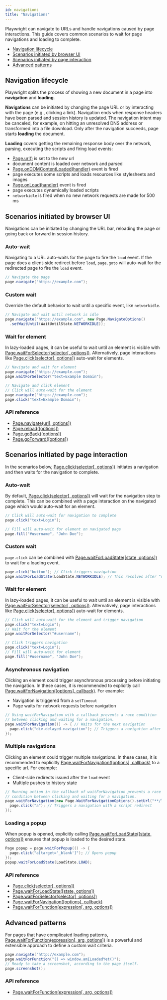 ```yaml
---
id: navigations
title: "Navigations"
---
```


Playwright can navigate to URLs and handle navigations caused by page interactions. This guide covers common scenarios to wait for page navigations and loading to complete.

- [Navigation lifecycle](#navigation-lifecycle)
- [Scenarios initiated by browser UI](#scenarios-initiated-by-browser-ui)
- [Scenarios initiated by page interaction](#scenarios-initiated-by-page-interaction)
- [Advanced patterns](#advanced-patterns)

## Navigation lifecycle

Playwright splits the process of showing a new document in a page into **navigation** and **loading**.

**Navigations** can be initiated by changing the page URL or by interacting with the page (e.g., clicking a link). Navigation ends when response headers have been parsed and session history is updated. The navigation intent may be canceled, for example, on hitting an unresolved DNS address or transformed into a file download. Only after the navigation succeeds, page starts **loading** the document.

**Loading** covers getting the remaining response body over the network, parsing, executing the scripts and firing load events:
- [Page.url()](./api/class-page.mdx#pageurl) is set to the new url
- document content is loaded over network and parsed
- [Page.onDOMContentLoaded(handler)](./api/class-page.mdx#pageondomcontentloadedhandler) event is fired
- page executes some scripts and loads resources like stylesheets and images
- [Page.onLoad(handler)](./api/class-page.mdx#pageonloadhandler) event is fired
- page executes dynamically loaded scripts
- `networkidle` is fired when no new network requests are made for 500 ms

## Scenarios initiated by browser UI

Navigations can be initiated by changing the URL bar, reloading the page or going back or forward in session history.

### Auto-wait

Navigating to a URL auto-waits for the page to fire the `load` event. If the page does a client-side redirect before `load`, `page.goto` will auto-wait for the redirected page to fire the `load` event.

```java
// Navigate the page
page.navigate("https://example.com");
```

### Custom wait

Override the default behavior to wait until a specific event, like `networkidle`.

```java
// Navigate and wait until network is idle
page.navigate("https://example.com", new Page.NavigateOptions()
  .setWaitUntil(WaitUntilState.NETWORKIDLE));
```

### Wait for element

In lazy-loaded pages, it can be useful to wait until an element is visible with [Page.waitForSelector(selector[, options])](./api/class-page.mdx#pagewaitforselectorselector-options). Alternatively, page interactions like [Page.click(selector[, options])](./api/class-page.mdx#pageclickselector-options) auto-wait for elements.

```java
// Navigate and wait for element
page.navigate("https://example.com");
page.waitForSelector("text=Example Domain");

// Navigate and click element
// Click will auto-wait for the element
page.navigate("https://example.com");
page.click("text=Example Domain");
```

### API reference
- [Page.navigate(url[, options])](./api/class-page.mdx#pagenavigateurl-options)
- [Page.reload([options])](./api/class-page.mdx#pagereloadoptions)
- [Page.goBack([options])](./api/class-page.mdx#pagegobackoptions)
- [Page.goForward([options])](./api/class-page.mdx#pagegoforwardoptions)

## Scenarios initiated by page interaction

In the scenarios below, [Page.click(selector[, options])](./api/class-page.mdx#pageclickselector-options) initiates a navigation and then waits for the navigation to complete.

### Auto-wait

By default, [Page.click(selector[, options])](./api/class-page.mdx#pageclickselector-options) will wait for the navigation step to complete. This can be combined with a page interaction on the navigated page which would auto-wait for an element.

```java
// Click will auto-wait for navigation to complete
page.click("text=Login");

// Fill will auto-wait for element on navigated page
page.fill("#username", "John Doe");
```

### Custom wait

`page.click` can be combined with [Page.waitForLoadState([state, options])](./api/class-page.mdx#pagewaitforloadstatestate-options) to wait for a loading event.

```java
page.click("button"); // Click triggers navigation
page.waitForLoadState(LoadState.NETWORKIDLE); // This resolves after "networkidle"
```

### Wait for element

In lazy-loaded pages, it can be useful to wait until an element is visible with [Page.waitForSelector(selector[, options])](./api/class-page.mdx#pagewaitforselectorselector-options). Alternatively, page interactions like [Page.click(selector[, options])](./api/class-page.mdx#pageclickselector-options) auto-wait for elements.

```java
// Click will auto-wait for the element and trigger navigation
page.click("text=Login");
// Wait for the element
page.waitForSelector("#username");

// Click triggers navigation
page.click("text=Login");
// Fill will auto-wait for element
page.fill("#username", "John Doe");
```

### Asynchronous navigation

Clicking an element could trigger asynchronous processing before initiating the navigation. In these cases, it is recommended to explicitly call [Page.waitForNavigation([options], callback)](./api/class-page.mdx#pagewaitfornavigationoptions-callback). For example:
* Navigation is triggered from a `setTimeout`
* Page waits for network requests before navigation

```java
// Using waitForNavigation with a callback prevents a race condition
// between clicking and waiting for a navigation.
page.waitForNavigation(() -> { // Waits for the next navigation
  page.click("div.delayed-navigation"); // Triggers a navigation after a timeout
});
```

### Multiple navigations

Clicking an element could trigger multiple navigations. In these cases, it is recommended to explicitly [Page.waitForNavigation([options], callback)](./api/class-page.mdx#pagewaitfornavigationoptions-callback) to a specific url. For example:
* Client-side redirects issued after the `load` event
* Multiple pushes to history state

```java
// Running action in the callback of waitForNavigation prevents a race
// condition between clicking and waiting for a navigation.
page.waitForNavigation(new Page.WaitForNavigationOptions().setUrl("**/login"), () -> {
  page.click("a"); // Triggers a navigation with a script redirect
});
```

### Loading a popup

When popup is opened, explicitly calling [Page.waitForLoadState([state, options])](./api/class-page.mdx#pagewaitforloadstatestate-options) ensures that popup is loaded to the desired state.

```java
Page popup = page.waitForPopup(() -> {
  page.click("a[target='_blank']"); // Opens popup
});
popup.waitForLoadState(LoadState.LOAD);
```

### API reference
- [Page.click(selector[, options])](./api/class-page.mdx#pageclickselector-options)
- [Page.waitForLoadState([state, options])](./api/class-page.mdx#pagewaitforloadstatestate-options)
- [Page.waitForSelector(selector[, options])](./api/class-page.mdx#pagewaitforselectorselector-options)
- [Page.waitForNavigation([options], callback)](./api/class-page.mdx#pagewaitfornavigationoptions-callback)
- [Page.waitForFunction(expression[, arg, options])](./api/class-page.mdx#pagewaitforfunctionexpression-arg-options)

## Advanced patterns

For pages that have complicated loading patterns, [Page.waitForFunction(expression[, arg, options])](./api/class-page.mdx#pagewaitforfunctionexpression-arg-options) is a powerful and extensible approach to define a custom wait criteria.

```java
page.navigate("http://example.com");
page.waitForFunction("() => window.amILoadedYet()");
// Ready to take a screenshot, according to the page itself.
page.screenshot();
```

### API reference
- [Page.waitForFunction(expression[, arg, options])](./api/class-page.mdx#pagewaitforfunctionexpression-arg-options)

[Browser]: ./api/class-browser.mdx "Browser"
[BrowserContext]: ./api/class-browsercontext.mdx "BrowserContext"
[BrowserType]: ./api/class-browsertype.mdx "BrowserType"
[ConsoleMessage]: ./api/class-consolemessage.mdx "ConsoleMessage"
[Dialog]: ./api/class-dialog.mdx "Dialog"
[Download]: ./api/class-download.mdx "Download"
[ElementHandle]: ./api/class-elementhandle.mdx "ElementHandle"
[FileChooser]: ./api/class-filechooser.mdx "FileChooser"
[Frame]: ./api/class-frame.mdx "Frame"
[JSHandle]: ./api/class-jshandle.mdx "JSHandle"
[Keyboard]: ./api/class-keyboard.mdx "Keyboard"
[Mouse]: ./api/class-mouse.mdx "Mouse"
[Page]: ./api/class-page.mdx "Page"
[Playwright]: ./api/class-playwright.mdx "Playwright"
[PlaywrightException]: ./api/class-playwrightexception.mdx "PlaywrightException"
[Request]: ./api/class-request.mdx "Request"
[Response]: ./api/class-response.mdx "Response"
[Route]: ./api/class-route.mdx "Route"
[Selectors]: ./api/class-selectors.mdx "Selectors"
[TimeoutError]: ./api/class-timeouterror.mdx "TimeoutError"
[Touchscreen]: ./api/class-touchscreen.mdx "Touchscreen"
[Tracing]: ./api/class-tracing.mdx "Tracing"
[Video]: ./api/class-video.mdx "Video"
[WebSocket]: ./api/class-websocket.mdx "WebSocket"
[WebSocketFrame]: ./api/class-websocketframe.mdx "WebSocketFrame"
[Worker]: ./api/class-worker.mdx "Worker"
[Element]: https://developer.mozilla.org/en-US/docs/Web/API/element "Element"
[EvaluationArgument]: ./core-concepts.mdx#evaluation-argument "EvaluationArgument"
[Promise]: https://developer.mozilla.org/en-US/docs/Web/JavaScript/Reference/Global_Objects/Promise "Promise"
[iterator]: https://developer.mozilla.org/en-US/docs/Web/JavaScript/Reference/Iteration_protocols "Iterator"
[origin]: https://developer.mozilla.org/en-US/docs/Glossary/Origin "Origin"
[selector]: https://developer.mozilla.org/en-US/docs/Web/CSS/CSS_Selectors "selector"
[Serializable]: https://developer.mozilla.org/en-US/docs/Web/JavaScript/Reference/Global_Objects/JSON/stringify#Description "Serializable"
[UIEvent.detail]: https://developer.mozilla.org/en-US/docs/Web/API/UIEvent/detail "UIEvent.detail"
[UnixTime]: https://en.wikipedia.org/wiki/Unix_time "Unix Time"
[xpath]: https://developer.mozilla.org/en-US/docs/Web/XPath "xpath"

[boolean]: https://docs.oracle.com/javase/tutorial/java/nutsandbolts/datatypes.html "boolean"
[byte&#91;&#93;]: https://docs.oracle.com/javase/tutorial/java/nutsandbolts/datatypes.html "byte[]"
[Consumer]: https://docs.oracle.com/javase/8/docs/api/java/util/function/Consumer.html "Consumer"
[double]: https://docs.oracle.com/javase/tutorial/java/nutsandbolts/datatypes.html "double"
[InputStream]: https://docs.oracle.com/javase/8/docs/api/java/io/InputStream.html "InputStream"
[int]: https://docs.oracle.com/javase/tutorial/java/nutsandbolts/datatypes.html "int"
[List]: https://docs.oracle.com/javase/8/docs/api/java/util/List.html "List"
[Map]: https://docs.oracle.com/javase/8/docs/api/java/util/Map.html "Map"
[null]: https://docs.oracle.com/javase/specs/jls/se8/html/jls-3.html#jls-3.10.7 "null"
[Object]: https://docs.oracle.com/javase/8/docs/api/java/lang/Object.html "Object"
[Path]: https://docs.oracle.com/javase/8/docs/api/java/nio/file/Path.html "Path"
[Pattern]: https://docs.oracle.com/javase/8/docs/api/java/util/regex/Pattern.html "Pattern"
[Predicate]: https://docs.oracle.com/javase/8/docs/api/java/util/function/Predicate.html "Predicate"
[void]: https://docs.oracle.com/javase/tutorial/java/javaOO/methods.html "void"
[Runnable]: https://docs.oracle.com/javase/8/docs/api/java/lang/Runnable.html "Runnable"
[RuntimeException]: https://docs.oracle.com/javase/8/docs/api/java/lang/RuntimeException.html "RuntimeException"
[String]: https://docs.oracle.com/javase/8/docs/api/java/lang/String.html "String"

[all available image tags]: https://mcr.microsoft.com/v2/playwright/java/tags/list "all available image tags"
[Docker Hub]: https://hub.docker.com/_/microsoft-playwright-java "Docker Hub"
[Dockerfile.focal]: https://github.com/microsoft/playwright-java/blob/master/Dockerfile.focal "Dockerfile.focal"